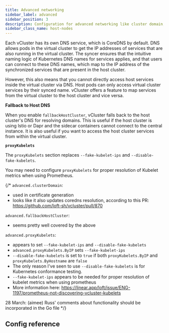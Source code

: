 ```yaml
---
title: Advanced networking
sidebar_label: advanced
sidebar_position: 3
description: Configuration for advanced networking like cluster domain, fallback cluster, and Kubernetes proxy.
sidebar_class_name: host-nodes
---
```



<TenancySupport hostNodes="true" />

Each vCluster has its own DNS service, which is CoreDNS by default. DNS allows pods in the virtual cluster to get the IP addresses of services that are also running in the virtual cluster. The syncer ensures that the intuitive naming logic of Kubernetes DNS names for services applies, and that users can connect to these DNS names, which map to the IP address of the synchronized services that are present in the host cluster.

However, this also means that you cannot directly access host services inside the virtual cluster via DNS. Host pods can only access virtual cluster services by their synced name. vCluster offers a feature to map services from the virtual cluster to the host cluster and vice versa.

**Fallback to Host DNS**

When you enable `fallbackHostCluster`, vCluster falls back to the host cluster's DNS for resolving domains. This is useful if the host cluster is using Istio or Dapr and the sidecar containers cannot connect to the central instance. It is also useful if you want to access the host cluster services from within the virtual cluster.

**`proxyKubelets`**

The `proxyKubelets` section replaces `--fake-kubelet-ips` and `--disable-fake-kubelets`. 

You may need to configure `proxyKubelets` for proper resolution of Kubelet metrics when using Prometheus.

{/*
`advanced.clusterDomain`:
- used in certificate generation
- looks like it also updates coredns resolution, according to this PR: https://github.com/loft-sh/vcluster/pull/870

`advanced.fallbackHostCluster`:
- seems pretty well covered by the above

`advanced.proxyKubelets`:
- appears to set `--fake-kubelet-ips` and `--disable-fake-kubelets`
- `advanced.proxyKubelets.ByIP` sets `--fake-kubelet-ips`
- `--disable-fake-kubelets` is set to `true` if both `proxyKubelets.ByIP` and `proxyKubelets.ByHostname` are `false`
- The only reason I've seen to use `--disable-fake-kubelets` is for Kubernetes conformance testing.
- `--fake-kubelet-ips` appears to be needed for proper resolution of kubelet metrics when using prometheus
- More information here: https://linear.app/loft/issue/ENG-1197/prometheus-not-discovering-vcluster-kubelets

28 March: (aimee) Russ' comments about functionality should be incorporated in the Go file
*/}

## Config reference

<NetworkingAdvanced/>